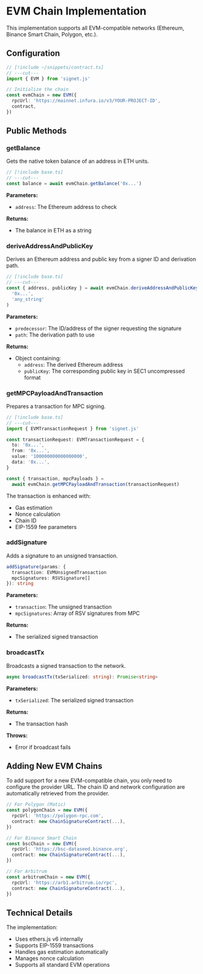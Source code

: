# EVM Chain Implementation

This implementation supports all EVM-compatible networks (Ethereum, Binance Smart Chain, Polygon, etc.).

## Configuration

```ts twoslash filename="base.ts"
// [!include ~/snippets/contract.ts]
// ---cut---
import { EVM } from 'signet.js'

// Initialize the chain
const evmChain = new EVM({
  rpcUrl: 'https://mainnet.infura.io/v3/YOUR-PROJECT-ID',
  contract,
})
```

## Public Methods

### getBalance

Gets the native token balance of an address in ETH units.

```ts twoslash
// [!include base.ts]
// ---cut---
const balance = await evmChain.getBalance('0x...')
```

**Parameters:**

- `address`: The Ethereum address to check

**Returns:**

- The balance in ETH as a string

### deriveAddressAndPublicKey

Derives an Ethereum address and public key from a signer ID and derivation path.

```ts twoslash
// [!include base.ts]
// ---cut---
const { address, publicKey } = await evmChain.deriveAddressAndPublicKey(
  '0x...',
  'any_string'
)
```

**Parameters:**

- `predecessor`: The ID/address of the signer requesting the signature
- `path`: The derivation path to use

**Returns:**

- Object containing:
  - `address`: The derived Ethereum address
  - `publicKey`: The corresponding public key in SEC1 uncompressed format

### getMPCPayloadAndTransaction

Prepares a transaction for MPC signing.

```ts twoslash
// [!include base.ts]
// ---cut---
import { EVMTransactionRequest } from 'signet.js'

const transactionRequest: EVMTransactionRequest = {
  to: '0x...',
  from: '0x...',
  value: '100000000000000000',
  data: '0x...',
}

const { transaction, mpcPayloads } =
  await evmChain.getMPCPayloadAndTransaction(transactionRequest)
```

The transaction is enhanced with:

- Gas estimation
- Nonce calculation
- Chain ID
- EIP-1559 fee parameters

### addSignature

Adds a signature to an unsigned transaction.

```typescript
addSignature(params: {
  transaction: EVMUnsignedTransaction
  mpcSignatures: RSVSignature[]
}): string
```

**Parameters:**

- `transaction`: The unsigned transaction
- `mpcSignatures`: Array of RSV signatures from MPC

**Returns:**

- The serialized signed transaction

### broadcastTx

Broadcasts a signed transaction to the network.

```typescript
async broadcastTx(txSerialized: string): Promise<string>
```

**Parameters:**

- `txSerialized`: The serialized signed transaction

**Returns:**

- The transaction hash

**Throws:**

- Error if broadcast fails

## Adding New EVM Chains

To add support for a new EVM-compatible chain, you only need to configure the provider URL. The chain ID and network configuration are automatically retrieved from the provider.

```typescript
// For Polygon (Matic)
const polygonChain = new EVM({
  rpcUrl: 'https://polygon-rpc.com',
  contract: new ChainSignatureContract(...),
})

// For Binance Smart Chain
const bscChain = new EVM({
  rpcUrl: 'https://bsc-dataseed.binance.org',
  contract: new ChainSignatureContract(...),
})

// For Arbitrum
const arbitrumChain = new EVM({
  rpcUrl: 'https://arb1.arbitrum.io/rpc',
  contract: new ChainSignatureContract(...),
})
```

## Technical Details

The implementation:

- Uses ethers.js v6 internally
- Supports EIP-1559 transactions
- Handles gas estimation automatically
- Manages nonce calculation
- Supports all standard EVM operations
